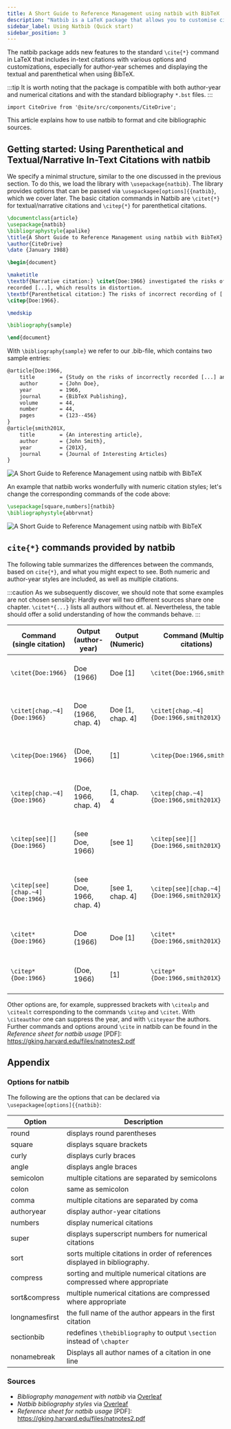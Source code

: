```yaml
---
title: A Short Guide to Reference Management using natbib with BibTeX
description: "Natbib is a LaTeX package that allows you to customise citations in the text around the \\CITE command. This short tutorial shows you how to manage your references with BibTeX and natbib. "
sidebar_label: Using Natbib (Quick start)
sidebar_position: 3
---
```


The natbib package adds new features to the standard `\cite{*}` command in LaTeX that includes in-text citations with various options and customizations, especially for author-year schemes and displaying the textual and parenthetical when using BibTeX.

:::tip
It is worth noting that the package is compatible with both author-year and numerical citations and with the standard bibliography `*.bst` files.
:::

```mdx-code-block
import CiteDrive from '@site/src/components/CiteDrive';
```
<CiteDrive /> 

This article explains how to use natbib to format and cite bibliographic sources.

## Getting started: Using Parenthetical and Textual/Narrative In-Text Citations with natbib
We specify a minimal structure, similar to the one discussed in the previous section. To do this, we load the library with `\usepackage{natbib}`. The library provides options that can be passed via `\usepackagee[options]{{natbib}`, which we cover later. The basic citation commands in Natbib are `\citet{*}` for textual/narrative citations and `\citep{*}` for parenthetical citations.


```latex
\documentclass{article}
\usepackage{natbib}
\bibliographystyle{apalike}
\title{A Short Guide to Reference Management using natbib with BibTeX}
\author{CiteDrive}
\date {January 1988}

\begin{document}

\maketitle
\textbf{Narrative citation:} \citet{Doe:1966} investigated the risks of incorrectly \\
recorded [...], which results in distortion.
\textbf{Parenthetical citation:} The risks of incorrect recording of [...] could lead to distortion
\citep{Doe:1966}.

\medskip

\bibliography{sample}

\end{document}

```
With `\bibliography{sample}` we refer to our .bib-file, which contains two sample entries:

```latex
@article{Doe:1966,
	title        = {Study on the risks of incorrectly recorded [...] and their impact on [...].},
	author       = {John Doe},
	year         = 1966,
	journal      = {BibTeX Publishing},
	volume       = 44,
	number       = 44,
	pages        = {123--456}
}
@article{smith201X,
	title        = {An interesting article},
	author       = {John Smith},
	year         = {201X},
	journal      = {Journal of Interesting Articles}
}

```

![A Short Guide to Reference Management using natbib with BibTeX](@site/static/img/tutorial/output_example_bibtex_natbib.png)

An example that natbib works wonderfully with numeric citation styles; let's change the corresponding commands of the code above:
```latex
\usepackage[square,numbers]{natbib}
\bibliographystyle{abbrvnat}
```
![A Short Guide to Reference Management using natbib with BibTeX](@site/static/img/tutorial/output_example_bibtex_natbib_numeric.png)


## `cite{*}` commands provided by natbib

The following table summarizes the differences between the commands, based on `cite{*}`, and what you might expect to see. Both numeric and author-year styles are included, as well as multiple citations.

:::caution
As we subsequently discover, we should note that some examples are not chosen sensibly: Hardly ever will two different sources share one chapter. `\citet*{...}` lists all authors without et. al.   Nevertheless, the table should offer a solid understanding of how the commands behave.
:::

| Command (single citation) | Output (author-year) | Output (Numeric) | Command (Multiple citations) | Output (author-year) | Output (Numeric) |
|---------------------------|----------------------|------------------|------------------------------|---|---|
|`\citet{Doe:1966}`|Doe (1966) |Doe [1]|`\citet{Doe:1966,smith201X}`|Doe (1966); Smith (201X)|Doe [1], Smith [2]|
|`\citet[chap.~4]{Doe:1966}`|Doe (1966, chap. 4)|Doe [1, chap. 4]|`\citet[chap.~4]{Doe:1966,smith201X}`|Doe (1966); Smith (201X, chap. 4)|Doe [1], Smith [2, chap. 4]|
|`\citep{Doe:1966}`|(Doe, 1966)|[1]|`\citep{Doe:1966,smith201X}`|(Doe, 1966; Smith, 201X)|[1, 2|
|`\citep[chap.~4]{Doe:1966}`|(Doe, 1966, chap. 4)|[1, chap. 4|`\citep[chap.~4]{Doe:1966,smith201X}`|(Doe, 1966; Smith, 201X, chap. 4)|1, 2, chap. 4]|
|`\citep[see][]{Doe:1966}`|(see Doe, 1966)|[see 1]|`\citep[see][]{Doe:1966,smith201X}`|(see Doe, 1966; Smith, 201X)|[see 1, 2]|
|`\citep[see][chap.~4]{Doe:1966}`|(see Doe, 1966, chap. 4)|[see 1, chap. 4]|`\citep[see][chap.~4]{Doe:1966,smith201X}`|(see Doe, 1966; Smith, 201X, chap. 4)|[see 1, 2, chap. 4]|
|`\citet*{Doe:1966}`|Doe (1966)|Doe [1]|`\citet*{Doe:1966,smith201X}`|Doe (1966); Smith (201X)|Doe [1], Smith [2]|
|`\citep*{Doe:1966}`|(Doe, 1966)|[1]|`\citep*{Doe:1966,smith201X}`|(Doe, 1966; Smith, 201X)|[1, 2]|

Other options are, for example, suppressed brackets with `\citealp` and `\citealt` corresponding to the commands `\citep` and `\citet`. With `\citeauthor` one can suppress the year, and with `\citeyear` the authors. Further commands and options around `\cite` in natbib can be found in the *Reference sheet for natbib usage* [PDF]: https://gking.harvard.edu/files/natnotes2.pdf  

## Appendix
### Options for natbib
The following are the options that can be declared via `\usepackagee[options]{{natbib}`:

| Option | Description |
|----------------------|----------|
|round|displays round parentheses|
|square|displays square brackets|
|curly|displays curly braces|
|angle|displays angle braces|
|semicolon|multiple citations are separated by semicolons|
|colon|same as semicolon|
|comma|multiple citations are separated by coma|
|authoryear|display author-year citations|
|numbers|display numerical citations|
|super|displays superscript numbers for numerical citations|
|sort|sorts multiple citations in order of references displayed in bibliography. |
|compress|sorting and multiple numerical citations are compressed where appropriate|
|sort&compress|multiple numerical citations are compressed where appropriate|
|longnamesfirst|the full name of the author appears in the first citation|
|sectionbib|redefines `\thebibliography` to output `\section` instead of `\chapter`|
|nonamebreak|Displays all author names of a citation in one line|


### Sources

* *Bibliography management with natbib* via [Overleaf](https://www.overleaf.com/learn/latex/Bibliography_management_with_natbib)
* *Natbib bibliography styles* via [Overleaf](https://www.overleaf.com/learn/latex/Natbib_bibliography_styles)
* *Reference sheet for natbib usage* [PDF]: https://gking.harvard.edu/files/natnotes2.pdf
